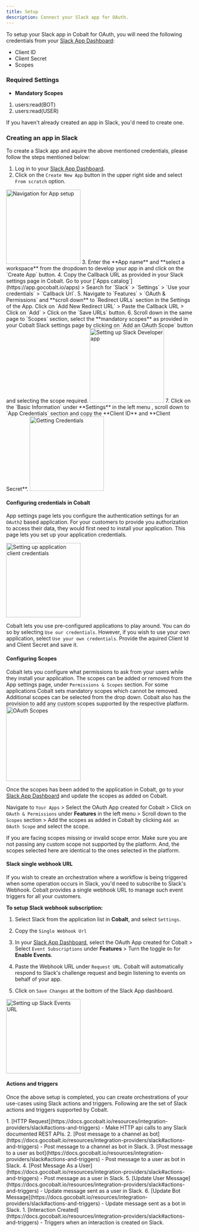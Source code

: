 ```yaml
---
title: Setup
description: Connect your Slack app for OAuth.
---
```

To setup your Slack app in Cobalt for OAuth, you will need the following credentials from your [Slack App Dashboard](https://api.slack.com/apps):
- Client ID
- Client Secret
- Scopes

### Required Settings

* **Mandatory Scopes** 
1. users:read(BOT)
2. users:read(USER)

<Info>If you haven't already created an app in Slack, you'd need to create one.</Info>

### Creating an app in Slack

To create a Slack app and aquire the above mentioned credentials, please follow the steps mentioned below:

1. Log in to your [Slack App Dashboard](https://api.slack.com/apps).
2. Click on the `Create New App` button in the upper right side and select `From scratch` option.
<img height="200" src="/images/Slack/Slack_navigation.png" alt="Navigation for App setup"/>
3. Enter the **App name** and **select a workspace** from the dropdown to develop your app in and click on the `Create App` button.
4. Copy the Callback URL as provided in your Slack settings page in Cobalt. Go to your [`Apps catalog`](https://app.gocobalt.io/apps) > Search for `Slack` > `Settings` > `Use your credentials` > `Callback Url`.
5. Navigate to `Features` > `OAuth & Permissions` and **scroll down** to `Redirect URLs` section in the Settings of the App. Click on `Add New Redirect URL` > Paste the Callback URL > Click on `Add` > Click on the `Save URLs` button.
6. Scroll down in the same page to `Scopes` section, select the **mandatory scopes** as provided in your Cobalt Slack settings page by clicking on `Add an OAuth Scope` button and selecting the scope required.
<img height="200" src="/images/Slack/Slack_config.png" alt="Setting up Slack Developer app"/>
7. Click on the `Basic Information` under **Settings** in the left menu , scroll down to `App Credentials` section  and copy the **Client ID** and **Client Secret**.
<img height="200" src="/images/Slack/Slack_credentials.png" alt="Getting Credentials"/>

#### Configuring credentials in Cobalt
App settings page lets you configure the authentication settings for an `OAuth2` based application. For your customers to provide you authorization to access their data,
they would first need to install your application. This page lets you set up your application credentials.

<img height="200" src="/images/Slack/Slack_cobalt.png" alt="Setting up application client credentials"/>

Cobalt lets you use pre-configured applications to play around. You can do so by selecting `Use our credentials`. However, if you wish to use your own application,
select `Use your own credentials`. Provide the aquired Client Id and Client Secret and save it.

#### Configuring Scopes
Cobalt lets you configure what permissions to ask from your users while they install your application. The scopes can be added or removed from the App settings page, under `Permissions & Scopes`
section. For some applications Cobalt sets mandatory scopes which cannot be removed. Additional scopes can be selected from the drop down. Cobalt also has the provision to add any 
custom scopes supported by the respective platform.
<img height="200" src="/images/Slack/Slack_scopes.png" alt="OAuth Scopes"/>

Once the scopes has been added to the application in Cobalt, go to your [Slack App Dashboard](https://api.slack.com/apps) and update the scopes as added on Cobalt.

Navigate to  `Your Apps` > Select the OAuth App created for Cobalt > Click on `OAuth & Permissions` under **Features** in the left menu  > Scroll down to the `Scopes` section > Add the scopes as added in Cobalt by clicking `Add an OAuth Scope` and select the scope.

<Warning>
If you are facing scopes missing or invalid scope error. Make sure you are not passing any custom scope not supported by the platform. And, the scopes selected here are
identical to the ones selected in the platform.
</Warning>

#### Slack single webhook URL
If you wish to create an orchestration where a workflow is being triggered when some operation occurs in Slack, you'd need to subscribe to Slack's Webhook. Cobalt provides
a single webhook URL to manage such event triggers for all your customers.

**To setup Slack webhook subscription:**

1. Select Slack from the application list in **Cobalt**, and select `Settings`.
2. Copy the `Single Webhook Url`
3. In your [Slack App Dashboard](https://api.slack.com/apps), select the OAuth App created for Cobalt > Select `Event Subscriptions` under **Features** > Turn the toggle `On` for **Enable Events**.
4. Paste the Webhook URL under `Request URL`. Cobalt will automatically respond to Slack's challenge request and begin listening to events on behalf of your app.

5. Click on `Save Changes` at the bottom of the Slack App dashboard.

<img height="200" src="/images/Slack/Slack_webhook.png" alt="Setting up Slack Events URL"/>

#### Actions and triggers
Once the above setup is completed, you can create orchestrations of your use-cases using Slack actions and triggers. Following are the set of Slack actions and triggers
supported by Cobalt.

<Tabs>
  <Tab title="Actions">
     1. [HTTP Request](https://docs.gocobalt.io/resources/integration-providers/slack#actions-and-triggers) - Make HTTP api calls to any Slack documented REST APIs.
     2. [Post message to a channel as bot](https://docs.gocobalt.io/resources/integration-providers/slack#actions-and-triggers) - Post message to a channel as bot in Slack.
     3. [Post message to a user as bot](https://docs.gocobalt.io/resources/integration-providers/slack#actions-and-triggers) - Post message to a user as bot in Slack.
     4. [Post Message As a User](https://docs.gocobalt.io/resources/integration-providers/slack#actions-and-triggers) - Post message as a user in Slack.
     5. [Update User Message](https://docs.gocobalt.io/resources/integration-providers/slack#actions-and-triggers) - Update message sent as a user in Slack.
     6. [Update Bot Message](https://docs.gocobalt.io/resources/integration-providers/slack#actions-and-triggers) - Update message sent as a bot in Slack.

  </Tab>
  <Tab title="Triggers">
    1. [Interaction Created](https://docs.gocobalt.io/resources/integration-providers/slack#actions-and-triggers) - Triggers when an interaction is created on Slack.
  </Tab>
</Tabs>